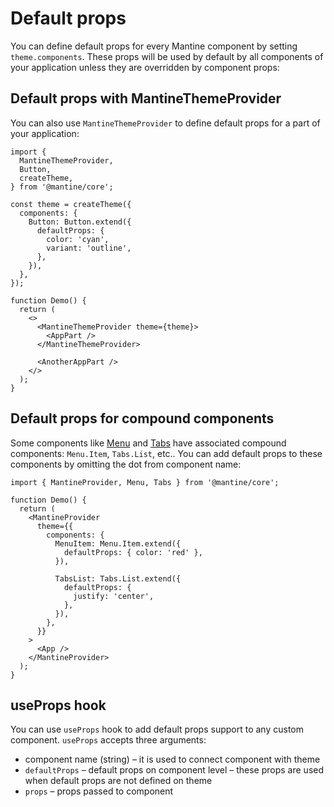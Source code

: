 

# Default props

You can define default props for every Mantine component by setting `theme.components`.
These props will be used by default by all components of your application unless they are overridden by component props:

<Demo data={ThemingDemos.defaultProps} />

## Default props with MantineThemeProvider

You can also use `MantineThemeProvider` to define default props
for a part of your application:

```tsx
import {
  MantineThemeProvider,
  Button,
  createTheme,
} from '@mantine/core';

const theme = createTheme({
  components: {
    Button: Button.extend({
      defaultProps: {
        color: 'cyan',
        variant: 'outline',
      },
    }),
  },
});

function Demo() {
  return (
    <>
      <MantineThemeProvider theme={theme}>
        <AppPart />
      </MantineThemeProvider>

      <AnotherAppPart />
    </>
  );
}
```

## Default props for compound components

Some components like [Menu](/core/menu/) and [Tabs](/core/tabs/) have associated compound components:
`Menu.Item`, `Tabs.List`, etc.. You can add default props to these components by omitting the dot from component name:

```tsx
import { MantineProvider, Menu, Tabs } from '@mantine/core';

function Demo() {
  return (
    <MantineProvider
      theme={{
        components: {
          MenuItem: Menu.Item.extend({
            defaultProps: { color: 'red' },
          }),

          TabsList: Tabs.List.extend({
            defaultProps: {
              justify: 'center',
            },
          }),
        },
      }}
    >
      <App />
    </MantineProvider>
  );
}
```

## useProps hook

You can use `useProps` hook to add default props support to any custom component.
`useProps` accepts three arguments:

- component name (string) – it is used to connect component with theme
- `defaultProps` – default props on component level – these props are used when default props are not defined on theme
- `props` – props passed to component

<Demo data={ThemingDemos.usePropsHook} />

